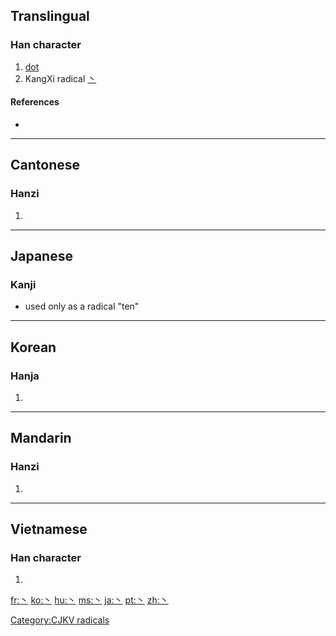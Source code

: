 {{also|`|\}}
==Translingual==
{{stroke order|type=animate}}

===Han character===
{{Han char|rn=3|rad=丶|as=00|sn=1|four=|canj=戈 (I), X戈 (XI)}}

# [[dot]]
# KangXi radical [[Index:Chinese radical/丶|丶]]

====References====
* {{Han ref|kx=0080.120|dkj=00091|dj=0162.140|hdz=10042.080|uh=4E36|ud=20022}}

----

==Cantonese==

===Hanzi===
{{yue-hanzi|jyut=|y=[[jyu2]]}}

# {{defn|Cantonese|sort=丶00}}

----

==Japanese==

===Kanji===
* used only as a radical "ten"

----

==Korean==

===Hanja===
{{ko-hanja|hangeul=주|rv=ju|mr=chu}}

# {{defn|Korean|sort=丶00}}

[[Category:CJKV radicals]]

----

==Mandarin==

===Hanzi===
{{cmn-hanzi|pin=[[zhǔ]] ([[zhu3]])|wg=[[chu3|chu<sup>3</sup>]]}}

# {{defn|Mandarin|sort=丶00}}

----

==Vietnamese==

===Han character===
{{vi-hantu|[[chủ]]|rs=丶00}}

# {{defn|Vietnamese|sort=丶00}}

[[fr:丶]]
[[ko:丶]]
[[hu:丶]]
[[ms:丶]]
[[ja:丶]]
[[pt:丶]]
[[zh:丶]]
